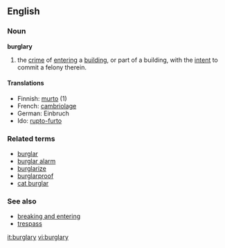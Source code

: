 ==English==
===Noun===
{{wikipedia}}
'''burglary'''
# the [[crime]] of [[entering]] a [[building]], or part of a building, with the [[intent]] to commit a felony therein.

====Translations====
*Finnish: [[murto]] (1)
*French: [[cambriolage]]
*German: Einbruch
*Ido: [[rupto-furto]]

===Related terms===
*[[burglar]]
*[[burglar alarm]]
*[[burglarize]]
*[[burglarproof]]
*[[cat burglar]]
===See also===
*[[breaking and entering]]
*[[trespass]]

[[it:burglary]]
[[vi:burglary]]